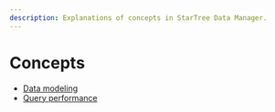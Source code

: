 ```yaml
---
description: Explanations of concepts in StarTree Data Manager.
---
```


# Concepts

* [Data modeling](concepts/data-modeling.md)
* [Query performance](concepts/query-performance.md)